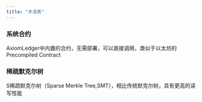 ```yaml
---
title: "术语表"
---
```


### 系统合约
AxiomLedger中内置的合约，无需部署，可以直接调用，类似于以太坊的Precompiled Contract 

### 稀疏默克尔树
S稀疏默克尔树（Sparse Merkle Tree,SMT），相比传统默克尔树，具有更高的读写性能